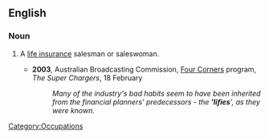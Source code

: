 ==English==
===Noun===
{{en-noun}}
# {{context|Australia|insurance}} A [[life insurance]] salesman or saleswoman.
#* '''2003''', Australian Broadcasting Commission, [[w:Four Corners|Four Corners]] program, ''The Super Chargers'', 18 February
#*: ''Many of the industry's bad habits seem to have been inherited from the financial planners' predecessors - the ''''lifies'''', as they were known.'' 
[[Category:Occupations]]